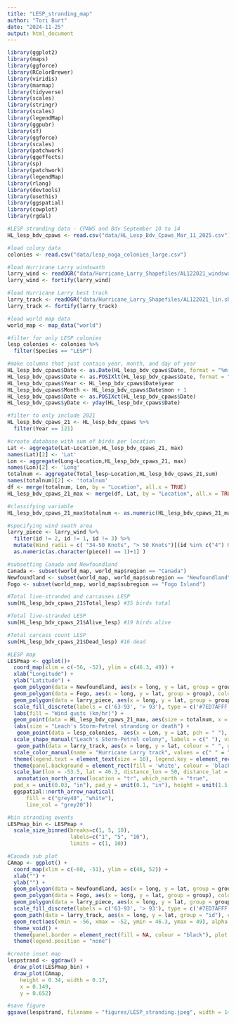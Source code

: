 ---
title: "LESP_stranding_map"
author: "Tori Burt"
date: "2024-11-25"
output: html_document
---

```{r load packages}

library(ggplot2)
library(maps)
library(ggforce)
library(RColorBrewer)
library(viridis)
library(marmap)
library(tidyverse)
library(scales)
library(stringr)
library(scales)
library(legendMap)
library(ggpubr)
library(sf)
library(ggforce)
library(scales)
library(patchwork)
library(ggeffects)
library(sp)
library(patchwork)
library(legendMap)
library(rlang)
library(devtools)
library(usethis)
library(ggspatial)
library(cowplot)
library(rgdal)

```

```{r load data}

#LESP stranding data - CPAWS and Bdv September 10 to 14
HL_lesp_bdv_cpaws <- read.csv("data/HL_Lesp_Bdv_Cpaws_Mar_11_2025.csv")

#load colony data
colonies <- read.csv("data/lesp_noga_colonies_large.csv")

#load Hurricane Larry windswath
larry_wind <- readOGR("data/Hurricane_Larry_Shapefiles/AL122021_windswath.shp") #radii for 34 KT, 50 KT, and 64 KT ref: https://ftp.nhc.noaa.gov/atcf/README
larry_wind <- fortify(larry_wind)

#load Hurricane Larry best track
larry_track <- readOGR("data/Hurricane_Larry_Shapefiles/AL122021_lin.shp")
larry_track <- fortify(larry_track)

#load world map data
world_map <- map_data("world")

```

```{r clean up data}

#filter for only LESP colonies
lesp_colonies <- colonies %>%
  filter(Species == "LESP")

#make columns that just contain year, month, and day of year
HL_lesp_bdv_cpaws$Date <- as.Date(HL_lesp_bdv_cpaws$Date, format = "%m-%d-%Y")
HL_lesp_bdv_cpaws$Date <- as.POSIXlt(HL_lesp_bdv_cpaws$Date, format = "%m-%d-%Y")
HL_lesp_bdv_cpaws$Year <- HL_lesp_bdv_cpaws$Date$year
HL_lesp_bdv_cpaws$Month <- HL_lesp_bdv_cpaws$Date$mon + 1
HL_lesp_bdv_cpaws$Date <- as.POSIXct(HL_lesp_bdv_cpaws$Date)
HL_lesp_bdv_cpaws$yDate <- yday(HL_lesp_bdv_cpaws$Date)

#filter to only include 2021
HL_lesp_bdv_cpaws_21 <- HL_lesp_bdv_cpaws %>%
  filter(Year == 121)

#create database with sum of birds per location
Lat <- aggregate(Lat~Location,HL_lesp_bdv_cpaws_21, max)
names(Lat)[2] <- 'Lat'
Lon <- aggregate(Long~Location,HL_lesp_bdv_cpaws_21, max)
names(Lon)[2] <- 'Long'
totalnum <- aggregate(Total_lesp~Location,HL_lesp_bdv_cpaws_21,sum)
names(totalnum)[2] <- 'totalnum'
df <- merge(totalnum, Lon, by = "Location", all.x = TRUE)
HL_lesp_bdv_cpaws_21_max <- merge(df, Lat, by = "Location", all.x = TRUE)

#classifying variable
HL_lesp_bdv_cpaws_21_max$totalnum <- as.numeric(HL_lesp_bdv_cpaws_21_max$totalnum)

#specifying wind swath area
larry_piece <- larry_wind %>%
  filter(id != 2, id != 1, id != 3) %>%
  mutate(Wind_radii = c( "34-50 Knots", "> 50 Knots")[(id %in% c("4") & 
  as.numeric(as.character(piece)) == 1)+1] )

#subsetting Canada and Newfoundland
Canada <- subset(world_map, world_map$region == "Canada")
Newfoundland <- subset(world_map, world_map$subregion == "Newfoundland")
Fogo <- subset(world_map, world_map$subregion == "Fogo Island")

```

```{r counts of stranding & mortality}

#Total live-stranded and carcasses LESP
sum(HL_lesp_bdv_cpaws_21$Total_lesp) #35 birds total

#Total live-stranded LESP
sum(HL_lesp_bdv_cpaws_21$Alive_lesp) #19 birds alive

#Total carcass count LESP
sum(HL_lesp_bdv_cpaws_21$Dead_lesp) #16 dead

```

```{r figure 5}

#LESP map
LESPmap <- ggplot()+ 
  coord_map(xlim = c(-56, -52), ylim = c(46.3, 49)) +
  xlab("Longitude") +
  ylab("Latitude") +
  geom_polygon(data = Newfoundland, aes(x = long, y = lat, group = group), colour = "black", fill = "light grey") +
  geom_polygon(data = Fogo, aes(x = long, y = lat, group = group), colour = "black", fill = "light grey") +
  geom_polygon(data = larry_piece, aes(x = long, y = lat, group = group, fill = Wind_radii), alpha = 0.2, colour = "black", linewidth = 0.75) +
  scale_fill_discrete(labels = c('63-93', '> 93'), type = c('#7ED7AFFF','#414388FF')) +
  labs(fill = "Wind gusts (km/hr)") +
  geom_point(data = HL_lesp_bdv_cpaws_21_max, aes(size = totalnum, x = Long, y = Lat), alpha = 0.5, colour = "black", fill = "grey", pch = 16) +
  labs(size = "Leach's Storm-Petrel stranding or death") +
   geom_point(data = lesp_colonies,  aes(x = Lon, y = Lat, pch = " "), size = 3, alpha = 0.7, colour = "black") +
  scale_shape_manual("Leach's Storm-Petrel colony", labels = c(" "), values = c(15)) +
   geom_path(data = larry_track, aes(x = long, y = lat, colour = " ", group = id), alpha = 1, linewidth = 2) +
  scale_color_manual(name = "Hurricane Larry track", values = c(" " = "#190E19FF")) +
  theme(legend.text = element_text(size = 10), legend.key = element_rect(fill ="white"), legend.title = element_text(size = 14), text = element_text(size = 14)) +
  theme(panel.background = element_rect(fill = 'white', colour = 'black', size = 1)) +
  scale_bar(lon = -53.5, lat = 46.3, distance_lon = 50, distance_lat = 15, distance_legend = 20, dist_unit = "km", orientation = F) +
   annotation_north_arrow(location = "tr", which_north = "true",
  pad_x = unit(0.03, "in"), pad_y = unit(0.1, "in"), height = unit(1.5, "in"), width = unit(1.5, "in"), style =
  ggspatial::north_arrow_nautical(
      fill = c("grey40", "white"),
      line_col = "grey20"))

#bin stranding events
LESPmap_bin <- LESPmap + 
  scale_size_binned(breaks=c(1, 5, 10),
                    labels=c("1", "5", "10"),
                    limits = c(1, 10))

#Canada sub plot
CAmap <- ggplot() +
  coord_map(xlim = c(-60, -51), ylim = c(46, 52)) +
  xlab("") +
  ylab("") +
  geom_polygon(data = Newfoundland, aes(x = long, y = lat, group = group), colour = "black", fill = "light grey") +
  geom_polygon(data = Fogo, aes(x = long, y = lat, group = group), colour = "black", fill = "light grey") +
  geom_polygon(data = larry_piece, aes(x = long, y = lat, group = group, fill = Wind_radii), alpha = 0.3, colour = "black", linewidth = 0.75) +
  scale_fill_discrete(labels = c('63-93', '> 93'), type = c('#7ED7AFFF','#414388FF')) +
  geom_path(data = larry_track, aes(x = long, y = lat, group = "id"), colour = "black", alpha = 1, linewidth = 2) +
  geom_rect(aes(xmin = -56, xmax = -52, ymin = 46.3, ymax = 49), alpha = 0, colour = "black") +
  theme_void() +
  theme(panel.border = element_rect(fill = NA, colour = "black"), plot.background = element_rect(fill = "white")) +
  theme(legend.position = "none")

#create inset map
lespstrand <- ggdraw() +
  draw_plot(LESPmap_bin) +
  draw_plot(CAmap,
    height = 0.34, width = 0.17,
    x = 0.149,
    y = 0.652)

#save figure
ggsave(lespstrand, filename = "figures/LESP_stranding.jpeg", width = 14.5, height = 7.5, dpi = 175)

```